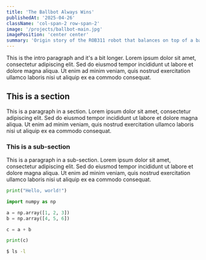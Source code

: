 ```yaml
---
title: 'The Ballbot Always Wins'
publishedAt: '2025-04-26'
className: 'col-span-2 row-span-2'
image: '/projects/ballbot-main.jpg'
imagePosition: 'center center'
summary: 'Origin story of the ROB311 robot that balances on top of a basketball'
---
```


This is the intro paragraph and it's a bit longer. Lorem ipsum dolor sit amet, consectetur adipiscing elit. Sed do eiusmod tempor incididunt ut labore et dolore magna aliqua. Ut enim ad minim veniam, quis nostrud exercitation ullamco laboris nisi ut aliquip ex ea commodo consequat.

## This is a section

This is a paragraph in a section. Lorem ipsum dolor sit amet, consectetur adipiscing elit. Sed do eiusmod tempor incididunt ut labore et dolore magna aliqua. Ut enim ad minim veniam, quis nostrud exercitation ullamco laboris nisi ut aliquip ex ea commodo consequat.

### This is a sub-section

This is a paragraph in a sub-section. Lorem ipsum dolor sit amet, consectetur adipiscing elit. Sed do eiusmod tempor incididunt ut labore et dolore magna aliqua. Ut enim ad minim veniam, quis nostrud exercitation ullamco laboris nisi ut aliquip ex ea commodo consequat.

```python
print("Hello, world!")

import numpy as np

a = np.array([1, 2, 3])
b = np.array([4, 5, 6])

c = a + b

print(c)
```

```bash
$ ls -l
```




